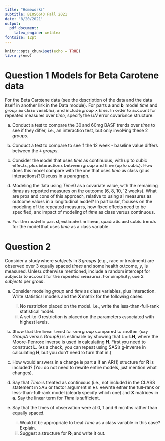 ---
title: "Homework3"
subtitle: BIOS6643 Fall 2021
date: "8/20/2021"
output:
  pdf_document:
    latex_engine: xelatex
fontsize: 12pt
---

```{r setup, include=FALSE}
knitr::opts_chunk$set(echo = TRUE)
library(emo)
```

# Question 1 Models for Beta Carotene data

For the Beta Carotene data (see the description of the data and the data itself in another link in the Data module).  For parts **a** and **b**, model $time$ and $group$ as class variables, and include $group \times time$.  In order to account for repeated measures over $time$, specify the $UN$ error covariance structure.

a.	Conduct a test to compare the 30 and 60mg BASF trends over $time$ to see if they differ, i.e., an interaction test, but only involving these 2 $groups$.

b.	Conduct a test to compare to see if the 12 week - baseline value differs between the 4 $groups$.

c.	Consider the model that uses $time$ as continuous, with up to cubic effects, plus interactions between group and time (up to cubic).  How does this model compare with the one that uses $time$ as class (plus interactions)?  Discuss in a paragraph.  

d.	Modeling the data using $Time 0$ as a covariate value, with the remaining $times$ as repeated measures on the outcome (6, 8, 10, 12 weeks).  What are pros and cons of this approach, relative to using all measures as outcome values in a longitudinal model?  In particular, focuses on the modeling of the repeated measures, how fixed effects need to be specified, and impact of modeling of $time$ as class versus continuous.

e.	For the model in part **d**, estimate the linear, quadratic and cubic trends for the model that uses $time$ as a class variable.


\newpage

# Question 2

Consider a study where $subjects$ in 3 $groups$ (e.g., race or treatment) are observed over 3 equally spaced $times$ and some health outcome, $y$, is measured.  Unless otherwise mentioned, include a random intercept for subjects to account for the repeated measures.  For simplicity, use 2 $subjects$ per $group$.

a. Consider modeling $group$ and $time$ as class variables, plus interaction.  Write statistical models and the $\pmb X$ matrix for the following cases.

    i. No restriction placed on the model.  i.e., write the less-than-full-rank statistical model.
    ii.	A set-to-0 restriction is placed on the parameters associated with highest levels.

b.	Show that the linear trend for one $group$ compared to another (say $Group A$ versus $Group B$) is estimable by showing that $\pmb L = \pmb {LH}$, where the Moore-Penrose inverse is used in calculating $\pmb H$.  First you need to construct $\pmb L$. (As a check, you can repeat using SAS’s g-inverse in calculating $\pmb H$, but you don’t need to turn that in.)

c.	How would answers in a change in part **a** if an AR(1) structure for $\pmb R$ is included?  (You do not need to rewrite entire models, just mention what changes).

d.	Say that $Time$ is treated as continuous (i.e., not included in the CLASS statement in SAS or factor argument in R).  Rewrite either the full-rank or less-than-full-rank model (clearly specify which one) and $\pmb X$ matrices in **a**.  Say the linear term for $Time$ is sufficient.

e.	Say that the times of observation were at 0, 1 and 6 months rather than equally spaced.

    i.	Would it be appropriate to treat $Time$ as a class variable in this case?  Explain.
    ii.	Suggest a structure for $\pmb R_1$ and write it out.











